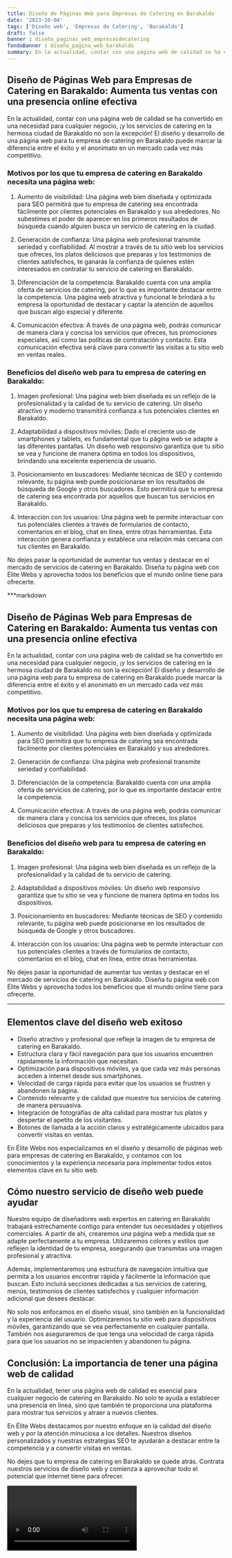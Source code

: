 ```yaml
---
title: Diseño de Páginas Web para Empresas de Catering en Barakaldo
date: '2023-10-04'
tags: ['Diseño web', 'Empresas de Catering', 'Barakaldo']
draft: false
banner : diseño_paginas_web_empresasdecatering
fondoBanner : diseño_pagina_web_barakaldo
summary: En la actualidad, contar con una página web de calidad se ha convertido en una necesidad para cualquier negocio, ¡y los servicios de catering en la hermosa ciudad de Barakaldo no son la excepción! El diseño y desarrollo de una página web para tu empresa de catering en Barakaldo puede marcar la diferencia entre el éxito y el anonimato en un mercado cada vez más competitivo.
---
```


## Diseño de Páginas Web para Empresas de Catering en Barakaldo: Aumenta tus ventas con una presencia online efectiva

En la actualidad, contar con una página web de calidad se ha convertido en una necesidad para cualquier negocio, ¡y los servicios de catering en la hermosa ciudad de Barakaldo no son la excepción! El diseño y desarrollo de una página web para tu empresa de catering en Barakaldo puede marcar la diferencia entre el éxito y el anonimato en un mercado cada vez más competitivo.

### Motivos por los que tu empresa de catering en Barakaldo necesita una página web:

1. Aumento de visibilidad: Una página web bien diseñada y optimizada para SEO permitirá que tu empresa de catering sea encontrada fácilmente por clientes potenciales en Barakaldo y sus alrededores. No subestimes el poder de aparecer en los primeros resultados de búsqueda cuando alguien busca un servicio de catering en la ciudad.

2. Generación de confianza: Una página web profesional transmite seriedad y confiabilidad. Al mostrar a través de tu sitio web los servicios que ofreces, los platos deliciosos que preparas y los testimonios de clientes satisfechos, te ganarás la confianza de quienes estén interesados en contratar tu servicio de catering en Barakaldo.

3. Diferenciación de la competencia: Barakaldo cuenta con una amplia oferta de servicios de catering, por lo que es importante destacar entre la competencia. Una página web atractiva y funcional le brindará a tu empresa la oportunidad de destacar y captar la atención de aquellos que buscan algo especial y diferente.

4. Comunicación efectiva: A través de una página web, podrás comunicar de manera clara y concisa los servicios que ofreces, tus promociones especiales, así como las políticas de contratación y contacto. Esta comunicación efectiva será clave para convertir las visitas a tu sitio web en ventas reales.

### Beneficios del diseño web para tu empresa de catering en Barakaldo:

1. Imagen profesional: Una página web bien diseñada es un reflejo de la profesionalidad y la calidad de tu servicio de catering. Un diseño atractivo y moderno transmitirá confianza a tus potenciales clientes en Barakaldo.

2. Adaptabilidad a dispositivos móviles: Dado el creciente uso de smartphones y tablets, es fundamental que tu página web se adapte a las diferentes pantallas. Un diseño web responsivo garantiza que tu sitio se vea y funcione de manera óptima en todos los dispositivos, brindando una excelente experiencia de usuario.

3. Posicionamiento en buscadores: Mediante técnicas de SEO y contenido relevante, tu página web puede posicionarse en los resultados de búsqueda de Google y otros buscadores. Esto permitirá que tu empresa de catering sea encontrada por aquellos que buscan tus servicios en Barakaldo.

4. Interacción con los usuarios: Una página web te permite interactuar con tus potenciales clientes a través de formularios de contacto, comentarios en el blog, chat en línea, entre otras herramientas. Esta interacción genera confianza y establece una relación más cercana con tus clientes en Barakaldo.

No dejes pasar la oportunidad de aumentar tus ventas y destacar en el mercado de servicios de catering en Barakaldo. Diseña tu página web con Élite Webs y aprovecha todos los beneficios que el mundo online tiene para ofrecerte.

***markdown
## Diseño de Páginas Web para Empresas de Catering en Barakaldo: Aumenta tus ventas con una presencia online efectiva

En la actualidad, contar con una página web de calidad se ha convertido en una necesidad para cualquier negocio, ¡y los servicios de catering en la hermosa ciudad de Barakaldo no son la excepción! El diseño y desarrollo de una página web para tu empresa de catering en Barakaldo puede marcar la diferencia entre el éxito y el anonimato en un mercado cada vez más competitivo.

### Motivos por los que tu empresa de catering en Barakaldo necesita una página web:

1. Aumento de visibilidad: Una página web bien diseñada y optimizada para SEO permitirá que tu empresa de catering sea encontrada fácilmente por clientes potenciales en Barakaldo y sus alrededores.

2. Generación de confianza: Una página web profesional transmite seriedad y confiabilidad.

3. Diferenciación de la competencia: Barakaldo cuenta con una amplia oferta de servicios de catering, por lo que es importante destacar entre la competencia.

4. Comunicación efectiva: A través de una página web, podrás comunicar de manera clara y concisa los servicios que ofreces, los platos deliciosos que preparas y los testimonios de clientes satisfechos.

### Beneficios del diseño web para tu empresa de catering en Barakaldo:

1. Imagen profesional: Una página web bien diseñada es un reflejo de la profesionalidad y la calidad de tu servicio de catering.

2. Adaptabilidad a dispositivos móviles: Un diseño web responsivo garantiza que tu sitio se vea y funcione de manera óptima en todos los dispositivos.

3. Posicionamiento en buscadores: Mediante técnicas de SEO y contenido relevante, tu página web puede posicionarse en los resultados de búsqueda de Google y otros buscadores.

4. Interacción con los usuarios: Una página web te permite interactuar con tus potenciales clientes a través de formularios de contacto, comentarios en el blog, chat en línea, entre otras herramientas.

No dejes pasar la oportunidad de aumentar tus ventas y destacar en el mercado de servicios de catering en Barakaldo. Diseña tu página web con Élite Webs y aprovecha todos los beneficios que el mundo online tiene para ofrecerte.
***

<GifSeo />

<Cta />

## Elementos clave del diseño web exitoso

- Diseño atractivo y profesional que refleje la imagen de tu empresa de catering en Barakaldo.
- Estructura clara y fácil navegación para que los usuarios encuentren rápidamente la información que necesitan.
- Optimización para dispositivos móviles, ya que cada vez más personas acceden a internet desde sus smartphones.
- Velocidad de carga rápida para evitar que los usuarios se frustren y abandonen la página.
- Contenido relevante y de calidad que muestre tus servicios de catering de manera persuasiva.
- Integración de fotografías de alta calidad para mostrar tus platos y despertar el apetito de los visitantes.
- Botones de llamada a la acción claros y estratégicamente ubicados para convertir visitas en ventas.

En Élite Webs nos especializamos en el diseño y desarrollo de páginas web para empresas de catering en Barakaldo, y contamos con los conocimientos y la experiencia necesaria para implementar todos estos elementos clave en tu sitio web.

## Cómo nuestro servicio de diseño web puede ayudar

Nuestro equipo de diseñadores web expertos en catering en Barakaldo trabajará estrechamente contigo para entender tus necesidades y objetivos comerciales. A partir de ahí, crearemos una página web a medida que se adapte perfectamente a tu empresa. Utilizaremos colores y estilos que reflejen la identidad de tu empresa, asegurando que transmitas una imagen profesional y atractiva.

Además, implementaremos una estructura de navegación intuitiva que permita a los usuarios encontrar rápida y fácilmente la información que buscan. Esto incluirá secciones dedicadas a tus servicios de catering, menús, testimonios de clientes satisfechos y cualquier información adicional que desees destacar.

No solo nos enfocamos en el diseño visual, sino también en la funcionalidad y la experiencia del usuario. Optimizaremos tu sitio web para dispositivos móviles, garantizando que se vea perfectamente en cualquier pantalla. También nos aseguraremos de que tenga una velocidad de carga rápida para que los usuarios no se impacienten y abandonen tu página.

## Conclusión: La importancia de tener una página web de calidad

En la actualidad, tener una página web de calidad es esencial para cualquier negocio de catering en Barakaldo. No solo te ayuda a establecer una presencia en línea, sino que también te proporciona una plataforma para mostrar tus servicios y atraer a nuevos clientes.

En Élite Webs destacamos por nuestro enfoque en la calidad del diseño web y por la atención minuciosa a los detalles. Nuestros diseños personalizados y nuestras estrategias SEO te ayudarán a destacar entre la competencia y a convertir visitas en ventas.

No dejes que tu empresa de catering en Barakaldo se quede atrás. Contrata nuestros servicios de diseño web y comienza a aprovechar todo el potencial que internet tiene para ofrecer.

<Video />

<CtaBot job='Empresas de Catering' city='Barakaldo'/>

<Gmaps query='Barakaldo+españa+maps' />